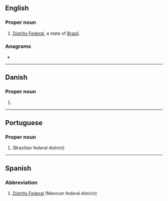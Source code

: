 {{also|df|dF|d.f.|d. f.}}
==English==

===Proper noun===
{{en-proper noun}}

# [[Distrito Federal]], a state of [[Brazil]].

===Anagrams===
* {{anagrams|en|FD}}

----

==Danish==

===Proper noun===
{{da-proper noun}}

# {{abbreviation of|Dansk Folkeparti||Danish People's Party|lang=da}}

----

==Portuguese==

===Proper noun===
{{pt-proper noun|m}}

# {{initialism of|Distrito Federal|lang=pt|dot=}} (Brazilian federal district)

----

==Spanish==

===Abbreviation===
{{rfc-header|Abbreviation}}
{{head|es|abbreviation}}

# [[Distrito Federal]] (Mexican federal district)